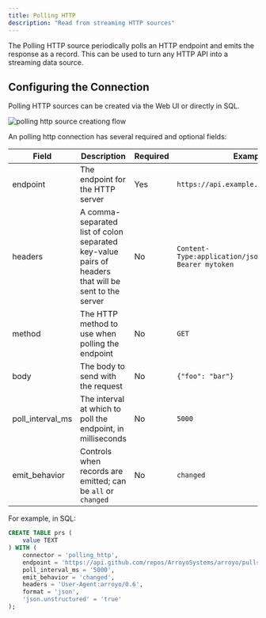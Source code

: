 ```yaml
---
title: Polling HTTP
description: "Read from streaming HTTP sources"
---
```


The Polling HTTP source periodically polls an HTTP endpoint and emits the
response as a record. This can be used to turn any HTTP API into a streaming
data source.

## Configuring the Connection

Polling HTTP sources can be created via the Web UI or directly in SQL.

<img
src="/images/polling_http.png"
alt="polling http source creationg flow"
/>

An polling http connection has several required and optional fields:

| Field | Description | Required | Example |
| ----- | ----------- | -------- | ------- |
| endpoint | The endpoint for the HTTP server | Yes | `https://api.example.com/v1/events` |
| headers | A comma-separated list of colon separated key-value pairs of headers that will be sent to the server | No | ```Content-Type:application/json,Authorization: Bearer mytoken```
| method | The HTTP method to use when polling the endpoint | No | `GET` |
| body | The body to send with the request | No | `{"foo": "bar"}` |
| poll_interval_ms | The interval at which to poll the endpoint, in milliseconds | No | `5000` |
| emit_behavior | Controls when records are emitted; can be `all` or `changed` | No | `changed` |


For example, in SQL:

```sql
CREATE TABLE prs (
    value TEXT
) WITH (
    connector = 'polling_http',
    endpoint = 'https://api.github.com/repos/ArroyoSystems/arroyo/pulls?per_page=1&state=all',
    poll_interval_ms = '5000',
    emit_behavior = 'changed',
    headers = 'User-Agent:arroyo/0.6',
    format = 'json',
    'json.unstructured' = 'true'
);
```
